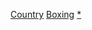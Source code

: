 {{Categories by country|nocat}}

[[Category:奧運拳擊運動員|Country]]
[[Category:夏季奧運各國各項目運動員|Boxing]]
[[Category:各國拳擊運動員|*]]